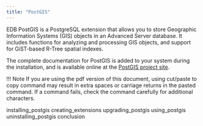 ```yaml
---
title: "PostGIS"
---
```


EDB PostGIS is a PostgreSQL extension that allows you to store Geographic Information Systems (GIS) objects in an Advanced Server database. It includes functions for analyzing and processing GIS objects, and support for GiST-based R-Tree spatial indexes.

The complete documentation for PostGIS is added to your system during the installation, and is available online at the [PostGIS project site](https://postgis.net/documentation/).

!!! Note
    If you are using the pdf version of this document, using cut/paste to copy command may result in extra spaces or carriage returns in the pasted command. If a command fails, check the command carefully for additional characters.

<div class="toctree" maxdepth="3">

installing_postgis creating_extensions upgrading_postgis using_postgis uninstalling_postgis conclusion

</div>
